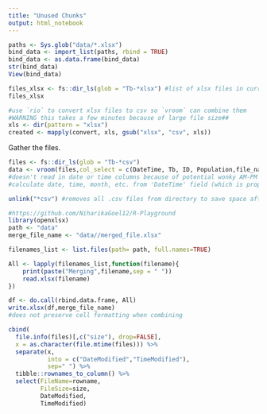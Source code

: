 ```yaml
---
title: "Unused Chunks"
output: html_notebook
---
```


```r
paths <- Sys.glob("data/*.xlsx")
bind_data <- import_list(paths, rbind = TRUE)
bind_data <- as.data.frame(bind_data)
str(bind_data)
View(bind_data)
```

```r
files_xlsx <- fs::dir_ls(glob = "Tb-*xlsx") #list of xlsx files in current directory
files_xlsx
```

```r
#use `rio` to convert xlsx files to csv so `vroom` can combine them
#WARNING this takes a few minutes because of large file size##
xls <- dir(pattern = "xlsx")
created <- mapply(convert, xls, gsub("xlsx", "csv", xls))
```
Gather the files.
```r
files <- fs::dir_ls(glob = "Tb-*csv")
data <- vroom(files,col_select = c(DateTime, Tb, ID, Population,file_name,sheet_name, notes, sample_int))
#doesn't read in date or time columns because of potential wonky AM-PM problem (rather than 24h time) in ibutton data
#calculate date, time, month, etc. from 'DateTime' field (which is properly formatted)

unlink("*csv") #removes all .csv files from directory to save space after importing (.csv files are huge)
```




```r
#https://github.com/NiharikaGoel12/R-Playground
library(openxlsx)
path <- "data"
merge_file_name <- "data//merged_file.xlsx"

filenames_list <- list.files(path= path, full.names=TRUE)

All <- lapply(filenames_list,function(filename){
    print(paste("Merging",filename,sep = " "))
    read.xlsx(filename)
})

df <- do.call(rbind.data.frame, All)
write.xlsx(df,merge_file_name)
#does not preserve cell formatting when combining
```


```r
cbind(
  file.info(files)[,c("size"), drop=FALSE],
  x = as.character(file.mtime(files))) %>% 
  separate(x,
           into = c("DateModified","TimeModified"),
           sep=" ") %>% 
  tibble::rownames_to_column() %>% 
  select(FileName=rowname,
         FileSize=size,
         DateModified,
         TimeModified)
```